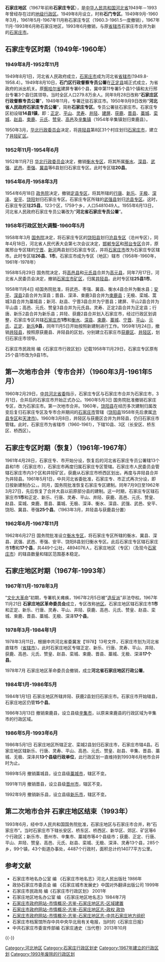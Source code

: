 {{Infobox Former Subdivision
|native_name = 
|conventional_long_name =河北省石家庄地区/石家庄专区
|common_name=天津地区
|subdivision = [[专区|专区]] (1949-1960,1961-1967) <br/>[[地区行政公署|地区]] (1967-1993)
|nation = {{PRC}}[[河北省|河北省]]
|year_start = 1949年
|event_start = 
|date_start = 
|year_end = 1993年
|event_end = 
|date_end = 
|p1 = 河北省 (中华民国)
|flag_p1 = Flag_of_the_Republic_of_China.svg
|s1 = 石家庄市
|flag_s1 = Flag of the People's Republic of China.svg
|image_flag = 
|image_coat = 
|image_map = 
|image_map_caption = 
|capital = 
|common_languages       =
|stat_year1             = 
|stat_area1             = 
|stat_pop1              = 
}}
'''石家庄地区'''（1967年前称'''石家庄专区'''），是[[中华人民共和国|中华人民共和国]][[河北省|河北省]]1949年－1993年曾经存在过的[[地级行政区|地级行政区]]。1949年8月设立，时称'''石门专区'''。1949年9月-1960年3月，1961年5月-1967年11月称石家庄专区（1960.3-1961.5一度撤销），1967年11月-1993年6月称石家庄地区，1993年6月撤销，与原[[省辖市|省辖市]]石家庄市合并为新的[[石家庄市|石家庄市]]。

==石家庄专区时期（1949年-1960年）==
===1949年8月-1952年11月===
1949年8月1日，河北省人民政府成立，[[石家庄市|石家庄市]]成为河北省[[省辖市|省辖市]](1949.8-1958.4）。1949年8月10日，'''石门区行政督察专员公署'''在[[正定县|正定县]]城正式成立，为省政府的派出机关。原[[察哈爾省_(中華人民共和國)|察哈尔省]]建屏专署6个县，冀中第11专署5个县1个镇和太行邢台专署3个县归其领导。当时全区人口279.8万余人。同年9月28日改称“'''石家庄区行政督察专员公署'''”，1949年11月，专署迁驻石家庄市。1950年9月9日改称“'''河北省人民政府石家庄专员公署'''”，简称'''石家庄专区'''。专员公署驻石家庄市。石家庄专区初设辖'''14县1镇'''，即：[[正定县|正定]]、[[平山县|平山]]、[[灵寿县|灵寿]]、[[井陉县|井陉]]、[[建屏县|建屏]]、[[鹿泉区|获鹿]]、[[晋州市_(中华人民共和国)|晋县]]、[[藁城区|藁城]]、[[栾城区|栾城]]、[[赵县|赵县]]、[[辛集市|束鹿]]、[[元氏县|元氏]]、[[赞皇县|赞皇]]、[[高邑县|高邑]]及[[辛集镇_(辛集市)|辛集镇]]（1954年辛集镇划归束鹿县）。

1950年3月，[[华北行政委员会|华北行政委员会]]决定，将[[井陉县|井陉县]]第8区31个村庄划归[[石家庄市|石家庄市]]，建立了[[井陉矿区|井陉矿区]]。

===1952年11月-1954年6月===
1952年11月7日 [[华北行政委员会|华北行政委员会]]决定，撤销[[衡水专区|衡水专区]]，将其所属[[衡水市|衡水]]、[[深州市|深县]]、[[武强县|武强]]、[[武邑县|武邑]]、[[枣强县|枣强]]、[[冀州区|冀县]]等6县划归石家庄专区。此时专区辖'''20县'''。

===1954年6月-1958年3月===
1954年6月18日 [[中央人民政府政务院|政务院]]决定，撤销[[定县专区|定县专区]]，将其所辖的[[行唐县|行唐]]、[[新乐市|新乐]]、[[无极县|无极]]、[[深泽县|深泽]]、[[安平县|安平]]、[[饶阳县|饶阳]]划归石家庄专区。石家庄专区所辖的[[武强县|武强县]]划归[[沧州专区|沧县专区]]。这时，石家庄专区辖'''25县'''，123个区，1759个乡，人口5481049人。1955年6月13日，河北省人民政府石家庄专员公署改为“'''河北省石家庄专员公署'''”。

===1958年行政区划大调整-1960年5月===
1958年年3月 [[中华人民共和国国务院|国务院]]决定，将石家庄专区的[[饶阳县|饶阳县]]划归[[沧州专区|沧县专区]]（沧州专区），同年4月18日，河北省人民代表大会第七次会议决定，[[邯郸专区|邯郸专区]]和[[邢台专区|邢台专区]]合并，原属邢台专区辖的[[宁晋|宁晋]]、[[新河|新河]]两县划归石家庄专区，并将[[石家庄市|石家庄市]]改为石家庄专区辖市。此时专区辖'''26县'''、'''1市'''。石家庄市成为专区（地区）辖市（1958年-1960年，1961年-1978年）

1958年5月29日 国务院决定，将[[高邑县|高邑县]]和[[元氏县|元氏县]]合并为[[高元县|高元县]]，同年7月17日，河北省人民委员会决定，撤销[[井陉矿区|石家庄市矿区]]，归属[[井陉县|井陉县]]。此时专区辖'''25县1市'''。

1958年11月4日 经国务院批准，将武邑、枣强、冀县、衡水4县合并为衡水县；[[安平县|安平]]、[[深州市|深县]]2县合并为深县；晋县、深泽、束鹿3县合并为[[辛集市|束鹿县]]；无极、栾城、蒿城3县合并为藁城县；新河、赵县、宁晋3县合并为宁晋县；建屏、平山2县合并为平山县；高邑、元氏、赞皇3县合并为元氏县。灵寿、正定2县合并为正定县；行唐、新乐2县合并为新乐县；井陉、获鹿2县合并划入石家庄市，经过行政区划调整，石家庄专区共辖[[石家庄市|石家庄市]]'''1市'''和[[衡水市|衡水]]、[[深州市|深县]]、[[辛集市|束鹿]]、[[藁城区|藁城]]、[[宁晋县|宁晋]]、[[平山县|平山]]、[[元氏县|元氏]]、[[正定县|正定]]、[[新乐市|新乐]]'''9县'''，同年11月5日开始按照新建制进行工作。1959年1月24日，撤销[[井陉县|井陉县]]，按照原获鹿县、井陉县的区划，分别建立石家庄市[[鹿泉区|获鹿区]]、[[井陉县|井陉区]]，划归石家庄市领导。

石家庄市民政局 编《石家庄市行政区划》记载1958年11月29日，石家庄专区原有25个县1市改为9县1市。

==第一次地市合并（专市合并）（1960年3月-1961年5月）==
1960年2月29日，[[中国共产党河北省委员会|中共河北省委]]指示，石家庄专区与石家庄市合并为石家庄市，3月1日，合并后的石家庄市开始正式办公。1960年5月3日 国务院批准撤销石家庄专区，改为石家庄市。第一次地市合并。1960年，[[饶阳县|饶阳县]]在经历多次建制归属改变后复归石家庄专区及专市合并期间的[[石家庄市|石家庄市]]管辖（[[饶阳县|饶阳县]]1958年先后隶属[[沧州专区|沧县专区]]和[[天津市|天津市]])。1960年3月8日，井陉区与获鹿区合并为井陉县，仍归石家庄市管辖。此时，石家庄市为省辖市（1960-1961），下辖10县、3区（长安区、桥东区、桥西区）。

==石家庄专区时期（恢复）（1961年-1967年）==
1961年4月28日，石家庄专、市开始分设，恢复后的河北省石家庄专员公署辖13个县和1市（石家庄市），石家庄市再度归属石家庄专区管辖。石家庄市人民委员会管辖石家庄市内3个区和井陉矿区，获鹿从石家庄市桥西区划出，再度与井陉县合并为井陉县。1961年5月1日，中共河北省委批准，石家庄专、市正式再次分设，即日按新建制办公，。同月，国务院批准恢复石家庄专区建制。同年7月9日至1962年3月27日，先后恢复了合并大县以前原部分县的建制。这一时期，石家庄专区辖石家庄市'''1市'''和正定、新乐、行唐、灵寿、平山、井陉、获鹿、高邑、元氏、赞皇、赵县、栾城、束鹿、晋县、藁城、无极、深泽、衡水、深县、武强、武邑、安平、饶阳、冀县、枣强'''25个县'''。（1963年3月，井陉县与获鹿县分置）

===1962年6月-1967年11月===
1962年6月27日 国务院批准设立[[衡水专区|衡水专区]]，将石家庄专区所辖的衡水、冀县、深县、武强、武邑、枣强、安平、饶阳8县划归衡水专区。此后石家庄专区辖石家庄市'''1市'''和'''17个县'''，共449个公社，4894076人，石家庄地区（专区）（及现今[[石家庄市|石家庄市]]）的辖县数量和辖区范围基本稳定。

==石家庄地区时期（1967年-1993年）==
===1967年11月-1978年3月===
“[[文化大革命|文化大革命]]”初期，专署机关瘫痪，1967年2月5日被"[[造反派|造反派]]"非法夺权。1967年11月21日 '''石家庄地区革命委员会'''成立，专区改称[[地区行政公署|地区]]。石家庄地区辖石家庄市'''1市'''和正定、新乐、行唐、灵寿、平山、井陉、获鹿、高邑、元氏、赞皇、赵县、栾城、束鹿、晋县、藁城、无极、深泽'''17个县'''。

===1978年3月-1984年1月===
1978年3月11日，根据中共河北省委冀发【1978】13号文件，石家庄市划为河北省直辖市（[[省辖市|省辖市]]）。此时石家庄地区专辖正定、新乐、行唐、灵寿、平山、井陉、获鹿、高邑、元氏、赞皇、赵县、栾城、束鹿、晋县、藁城、无极、深泽'''17个县'''。

1978年7月 石家庄地区革命委员会撤销，成立'''河北省石家庄地区行政公署'''。

===1984年1月-1986年5月===
1984年1月1日 石家庄地区所辖井陉、获鹿2县划归石家庄市。石家庄市开始辖县，石家庄地区仍管'''15个县'''。

1986年3月13日 撤销束鹿县，设立县级[[辛集市|辛集市]]，以原来束鹿县的行政区域为辛集市的行政区域。

===1986年5月-1993年6月===
1986年5月1日 石家庄地区所辖正定、栾城2县划归石家庄市，石家庄市辖4县。石家庄地区辖新乐、行唐、灵寿、平山、高邑、元氏、赞皇、赵县、辛集、晋县、藁城、无极、深泽共'''13个县级行政单位'''，此行政区划一直维持到1993年6月地市合并时为止。

1989年5月 撤销藁城县，设立县级[[藁城区|藁城市]]，辖区不变。

1991年11月 撤销晋县，设立县级[[晋州市_(中华人民共和国)|晋州市]]，辖区不变。

1992年9月 撤销新乐县，设立县级[[新乐市|新乐市]]，辖区不变。

==第二次地市合并 石家庄地区结束（1993年）==
1993年6月，经中华人民共和国国务院批准，石家庄地区与石家庄市合并，称“石家庄市”。当时石家庄市下辖长安区、桥东区、桥西区、新华区、郊区、矿区等6个行政区；新乐市、晋州市、辛集市、藁城市等4个县级市；获鹿、正定、行唐、平山、井陉、赞皇、高邑、元氏、赵县、栾城、无极、深泽、灵寿13个县，285个乡，99个镇，43个街道办事处，4487个行政村，面积总计约14077平方公里。

== 参考文献 ==
{{Wikisource|国务院关于河北省石家庄等六个地区地、市合并问题的批复}}
*石家庄市地名办公室 编 《石家庄市地名志》河北人民出版社 1986年
*政协石家庄市委员会 编 《石家庄城市发展史》中国对外翻译出版公司 1999年
*石家庄市民政局 编《石家庄市行政区划》 2001年
*石家庄地区地名办公室 编 《石家庄地区地名志》1984年7月
*[http://www.sjz.gov.cn/col/1275377215238/2004/10/09/1275396571642.html 石家庄市政府网站-市情概况-志鉴-石家庄地区志-区域建置] {{Wayback|url=http://www.sjz.gov.cn/col/1275377215238/2004/10/09/1275396571642.html |date=20120327093719 }}
*[http://www.sjz.gov.cn/col/1275377215238/2004/10/09/1275396580014.html 石家庄市政府网站-市情概况-志鉴-石家庄地区志-政权 政协] {{Wayback|url=http://www.sjz.gov.cn/col/1275377215238/2004/10/09/1275396580014.html |date=20120327095457 }}
*[http://www.sjz.gov.cn/col/1275377215238/2004/10/09/1275396578746.html 石家庄市政府网站-市情概况-志鉴-石家庄地区志-中共石家庄地方组织] {{Wayback|url=http://www.sjz.gov.cn/col/1275377215238/2004/10/09/1275396578746.html |date=20120327093123 }}
*石家庄市档案馆所存中共中央华北局有关电报，当时的《石家庄日报》
*中共石家庄市委宣传部编 石家庄通史（当代卷）2013年10月 
{{-}}
{{中华人民共和国河北省石家庄地区正职领导人|nocat}}
{{河北省历史二级政区}}
[[Category:河北地区|Category:河北地区]]
[[Category:石家庄行政区划史|Category:石家庄行政区划史]]
[[Category:1967年建立的行政区划|Category:1967年建立的行政区划]]
[[Category:1993年废除的行政区划|Category:1993年废除的行政区划]]